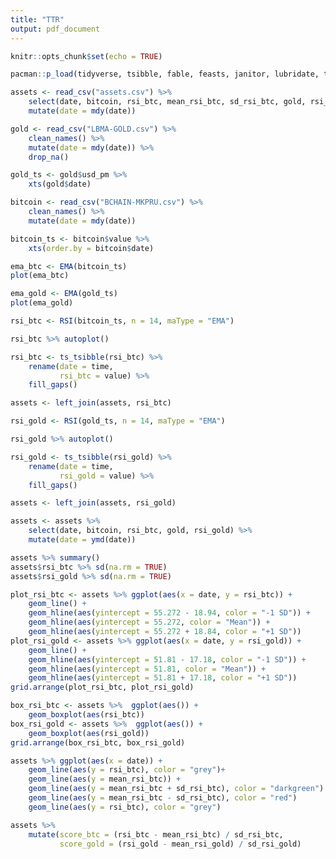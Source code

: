 ```yaml
---
title: "TTR"
output: pdf_document
---
```


```r
knitr::opts_chunk$set(echo = TRUE)
```

```r
pacman::p_load(tidyverse, tsibble, fable, feasts, janitor, lubridate, tseries, TTR, xts, tsbox, quantmod, gridExtra, reticulate, RcppRoll)
```

```r
assets <- read_csv("assets.csv") %>% 
    select(date, bitcoin, rsi_btc, mean_rsi_btc, sd_rsi_btc, gold, rsi_gold, mean_rsi_gold, sd_rsi_gold) %>% 
    mutate(date = mdy(date))
```

```r

gold <- read_csv("LBMA-GOLD.csv") %>% 
    clean_names() %>% 
    mutate(date = mdy(date)) %>% 
    drop_na()

gold_ts <- gold$usd_pm %>% 
    xts(gold$date)

bitcoin <- read_csv("BCHAIN-MKPRU.csv") %>%
    clean_names() %>% 
    mutate(date = mdy(date))

bitcoin_ts <- bitcoin$value %>% 
    xts(order.by = bitcoin$date)
```

```r
ema_btc <- EMA(bitcoin_ts)
plot(ema_btc)

ema_gold <- EMA(gold_ts)
plot(ema_gold)
```

```r
rsi_btc <- RSI(bitcoin_ts, n = 14, maType = "EMA")

rsi_btc %>% autoplot()

rsi_btc <- ts_tsibble(rsi_btc) %>% 
    rename(date = time,
           rsi_btc = value) %>% 
    fill_gaps()

assets <- left_join(assets, rsi_btc)
```

```r
rsi_gold <- RSI(gold_ts, n = 14, maType = "EMA")

rsi_gold %>% autoplot()

rsi_gold <- ts_tsibble(rsi_gold) %>% 
    rename(date = time,
           rsi_gold = value) %>% 
    fill_gaps()

assets <- left_join(assets, rsi_gold)
```
```r
assets <- assets %>% 
    select(date, bitcoin, rsi_btc, gold, rsi_gold) %>% 
    mutate(date = ymd(date))
```

```r
assets %>% summary()
assets$rsi_btc %>% sd(na.rm = TRUE)
assets$rsi_gold %>% sd(na.rm = TRUE)
```

```r
plot_rsi_btc <- assets %>% ggplot(aes(x = date, y = rsi_btc)) +
    geom_line() +
    geom_hline(aes(yintercept = 55.272 - 18.94, color = "-1 SD")) +
    geom_hline(aes(yintercept = 55.272, color = "Mean")) +
    geom_hline(aes(yintercept = 55.272 + 18.84, color = "+1 SD"))
plot_rsi_gold <- assets %>% ggplot(aes(x = date, y = rsi_gold)) +
    geom_line() +
    geom_hline(aes(yintercept = 51.81 - 17.18, color = "-1 SD")) +
    geom_hline(aes(yintercept = 51.81, color = "Mean")) +
    geom_hline(aes(yintercept = 51.81 + 17.18, color = "+1 SD"))
grid.arrange(plot_rsi_btc, plot_rsi_gold)

box_rsi_btc <- assets %>%  ggplot(aes()) + 
    geom_boxplot(aes(rsi_btc))
box_rsi_gold <- assets %>%  ggplot(aes()) + 
    geom_boxplot(aes(rsi_gold))
grid.arrange(box_rsi_btc, box_rsi_gold)
```

```r
assets %>% ggplot(aes(x = date)) +
    geom_line(aes(y = rsi_btc), color = "grey")+
    geom_line(aes(y = mean_rsi_btc)) + 
    geom_line(aes(y = mean_rsi_btc + sd_rsi_btc), color = "darkgreen") +
    geom_line(aes(y = mean_rsi_btc - sd_rsi_btc), color = "red")
    geom_line(aes(y = rsi_btc), color = "grey")
```

```r
assets %>% 
    mutate(score_btc = (rsi_btc - mean_rsi_btc) / sd_rsi_btc,
           score_gold = (rsi_gold - mean_rsi_gold) / sd_rsi_gold)


```

